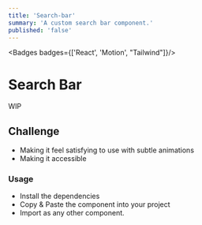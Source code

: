 ```yaml
---
title: 'Search-bar'
summary: 'A custom search bar component.'
published: 'false'
---
```


<Badges badges={['React', 'Motion', "Tailwind"]}/>

# Search Bar 

WIP

<SearchBar />

##  Challenge
- Making it feel satisfying to use with subtle animations
- Making it accessible



### Usage
- Install the dependencies
- Copy & Paste the component into your project
- Import as any other component.



<MarkdownButtons github="https://github.com/AdamShelley/adui/tree/main/SearchBar"/>